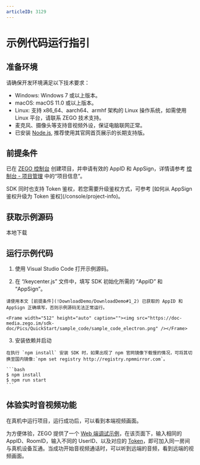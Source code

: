 ```yaml
---
articleID: 3129
---
```


# 示例代码运行指引


## 准备环境

请确保开发环境满足以下技术要求：

* Windows: Windows 7 或以上版本。
* macOS: macOS 11.0 或以上版本。
* Linux: 支持 x86_64、aarch64、armhf 架构的 Linux 操作系统，如需使用 Linux 平台，请联系 ZEGO 技术支持。
* 麦克风、摄像头等支持音视频外设，保证电脑联网正常。
* 已安装 [Node.js](https://nodejs.org/en/), 推荐使用其官网首页展示的长期支持版。

## 前提条件

已在 [ZEGO 控制台](https://console.zego.im) 创建项目，并申请有效的 AppID 和 AppSign，详情请参考 [控制台 - 项目管理](/console/project-info) 中的“项目信息”。

<Warning title="注意">
SDK 同时也支持 Token 鉴权，若您需要升级鉴权方式，可参考 [如何从 AppSign 鉴权升级为 Token 鉴权](/console/project-info)。
</Warning>

## 获取示例源码
<Card title="示例源码" href="https://artifact-demo.zego.im/express/example/video/electron_js/ZegoExpressDemo_electron_js.zip" target="_blank">
本地下载
</Card>

## 运行示例代码

1. 使用 Visual Studio Code 打开示例源码。

2. 在 “/keycenter.js” 文件中，填写 SDK 初始化所需的 “AppID” 和 “AppSign”。

<Warning title="注意">


    请使用本文 [前提条件](!DownloadDemo/DownloadDemo#1_2) 已获取的 AppID 和 AppSign 正确填写，否则示例源码无法正常运行。

</Warning>



    <Frame width="512" height="auto" caption=""><img src="https://doc-media.zego.im/sdk-doc/Pics/QuickStart/sample_code/sample_code_electron.png" /></Frame>

3. 安装依赖并启动

<Warning title="注意">


    在执行 `npm install` 安装 SDK 时，如果出现了 npm 官网镜像下载慢的情况，可将其切换至国内镜像:`npm set registry http://registry.npmmirror.com`。

</Warning>



    ```bash
    $ npm install
    $ npm run start
    ```


## 体验实时音视频功能

在真机中运行项目，运行成功后，可以看到本端视频画面。

为方便体验，ZEGO 提供了一个 [Web 端调试示例](https://zegodev.github.io/zego-express-webrtc-sample/assistDev/index.html)，在该页面下，输入相同的 AppID、RoomID，输入不同的 UserID、以及对应的 [Token](/console/development-assistance/temporary-token)，即可加入同一房间与真机设备互通。当成功开始音视频通话时，可以听到远端的音频，看到远端的视频画面。

